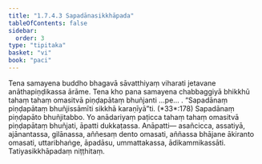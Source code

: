 ```yaml
---
title: "1.7.4.3 Sapadānasikkhāpada"
tableOfContents: false
sidebar:
  order: 3
type: "tipitaka"
basket: "vi"
book: "paci"
---
```



<DynamicBreadcrumb />

<Division number="608" book="paci" e="ch" v="2" p="251">

<Paragraph number="1845" book="paci">
Tena samayena buddho bhagavā sāvatthiyaṃ viharati jetavane anāthapiṇḍikassa ārāme. Tena kho pana samayena chabbaggiyā bhikkhū tahaṃ tahaṃ omasitvā piṇḍapātaṃ bhuñjanti …pe… .
</Paragraph>

<Paragraph number="1846" book="paci">
<Emphasis>“Sapadānaṃ piṇḍapātaṃ bhuñjissāmīti sikkhā karaṇīyā”</Emphasis>ti. (*33*:<Emphasis>178</Emphasis>)
</Paragraph>

<Paragraph number="1847" book="paci">
Sapadānaṃ piṇḍapāto bhuñjitabbo. Yo anādariyaṃ paṭicca tahaṃ tahaṃ omasitvā piṇḍapātaṃ bhuñjati, āpatti dukkaṭassa.
</Paragraph>

<Paragraph number="1848" book="paci">
Anāpatti— asañcicca, assatiyā, ajānantassa, gilānassa, aññesaṃ dento omasati, aññassa bhājane ākiranto omasati, uttaribhaṅge, āpadāsu, ummattakassa, ādikammikassāti.

</Paragraph>
</Division>

<Paragraph number="1849" type="center" book="paci">
Tatiyasikkhāpadaṃ niṭṭhitaṃ.
</Paragraph>